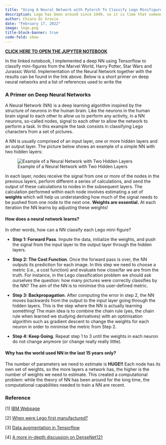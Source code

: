 ```yaml
---
title: "Using A Neural Network with Pytorch To Classify Lego Minifigures"
description: Lego has been around since 1949, so it is time that someone sorts through some of their mini-figures! In this notebook, images of Lego mini-figures are classified using a deep neural network implemented with Pytorch.
author: Chiara Di Gravio
date: "February 17, 2022"
image: lego.png
title-block-banner: true
code-fold: show
---
```


[**CLICK HERE TO OPEN THE JUPYTER NOTEBOOK**](https://colab.research.google.com/drive/1QDGCRreZX7i2BYF3NzkOg6YkD0skspgv?usp=sharing)

In the linked notebook, I implemented a deep NN using Tensorflow to classify mini-figures from the Marvel World, Harry Potter, Star Wars and Jurassic World. Implementation of the Neural Network together with the results can be found in the link above. Below is a short primer on deep neural networks and a list of references used to write the

### A Primer on Deep Neural Networks

A Neural Network (NN) is a deep learning algorithm inspired by the structure of neurons in the human brain. Like the neurons in the human brain signal to each other to allow us to perform any activity, in a NN neurons, so-called nodes, signal to each other to allow the network to perform a task. In this example the task consists in classifying Lego characters from a set of pictures.

A NN is usually comprised of an input layer, one or more hidden layers and an output layer. The picture below shows an example of a simple NN with two hidden layers:

![Example of a Neural Network with Two Hidden Layers](NNexample.png){fig-align="center"}

In each layer, nodes receive the signal from one or more of the nodes in the previous layers, perform different a series of calculations, and send the output of these calculations to nodes in the subsequent layers. The calculation performed within each node involves estimating a set of **weights** which will help us understanding how much of the signal needs to be pushed from one node to the next one. **Weights are essential.** At each iteration the NN learns by adjusting these weights!

#### How does a neural network learns?

In other words, how can a NN classify each Lego mini-figure?

-   **Step 1: Forward Pass**. Impute the data, initialize the weights, and push the signal from the input layer to the output layer through the hidden layers.

-   **Step 2: The Cost Function**. Once the forward pass is over, the NN outputs its prediction for each image. In this step we need to choose a metric (i.e., a cost function) and evaluate how close/far we are from the truth. For instance, in the Lego classification problem we should ask ourselves the question: how many pictures were correctly classifies by the NN? The aim of the NN is to minimise this user-defined metric.

-   **Step 3: Backpropagation**. After computing the error in step 2, the NN moves backwards from the output to the input layer going through the hidden layers. This is the step where the NN is actually learning something! The main idea is to combine the chain rule (yes, the chain rule when learned we studying derivatives) with an optimisation algorithm such as gradient descent to change the weights for each neuron in order to minimise the metric from Step 2.

-   **Step 4: Keep Going**. Repeat step 1 to 3 until the weights in each neuron do not change anymore (or change really really little).

#### Why has the world used NN in the last 15 years only?

The number of parameters we need to estimate is **HUGE!!** Each node has its own set of weights, so the more layers a network has, the higher is the number of weights we need to estimate. This created a computational problem: while the theory of NN has been around for the long time, the computational capabilities needed to train a NN are recent.

### Reference

\[1\] [IBM Webpage](https://www.ibm.com/cloud/learn/neural-networks)

\[2\] [When were Lego first manufactured?](https://en.wikipedia.org/wiki/Lego)

\[3\] [Data augmentation in Tensorflow](https://www.tensorflow.org/api_docs/python/tf/keras/preprocessing/image/ImageDataGenerator)

\[4\] [A more in-depth discussion on DenseNet121](https://arxiv.org/abs/1608.06993)
